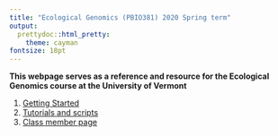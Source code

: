 ```yaml
---
title: "Ecological Genomics (PBIO381) 2020 Spring term"
output:
  prettydoc::html_pretty:
    theme: cayman
fontsize: 18pt
---
```


**This webpage serves as a reference and resource for the Ecological Genomics course at the University of Vermont** 

1. [Getting Started](Getting_started.html)     
2. [Tutorials and scripts](Tutorials.html)     
3. [Class member page](Class_members.html)
